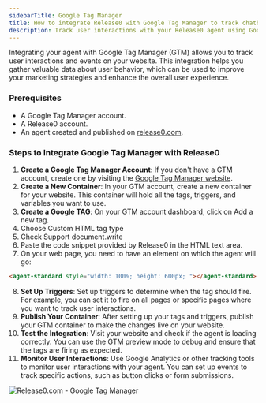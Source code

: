 ```yaml
---
sidebarTitle: Google Tag Manager
title: How to integrate Release0 with Google Tag Manager to track chatbot events and conversions
description: Track user interactions with your Release0 agent using Google Tag Manager (GTM). This guide provides step-by-step instructions to set up GTM, create tags, and monitor user behavior on your website.
---
```

Integrating your agent with Google Tag Manager (GTM) allows you to track user interactions and events on your website. This integration helps you gather valuable data about user behavior, which can be used to improve your marketing strategies and enhance the overall user experience.
### Prerequisites
- A Google Tag Manager account.
- A Release0 account.
- An agent created and published on [release0.com](https://release0.com).
### Steps to Integrate Google Tag Manager with Release0
1. **Create a Google Tag Manager Account**: If you don't have a GTM account, create one by visiting the [Google Tag Manager website](https://tagmanager.google.com/).
2. **Create a New Container**: In your GTM account, create a new container for your website. This container will hold all the tags, triggers, and variables you want to use.
3. **Create a Google TAG**: On your GTM account dashboard, click on Add a new tag.
4. Choose Custom HTML tag type
5. Check Support document.write
6. Paste the code snippet provided by Release0 in the HTML text area.
7. On your web page, you need to have an element on which the agent will go:
```html
<agent-standard style="width: 100%; height: 600px; "></agent-standard>
```
8. **Set Up Triggers**: Set up triggers to determine when the tag should fire. For example, you can set it to fire on all pages or specific pages where you want to track user interactions.
9. **Publish Your Container**: After setting up your tags and triggers, publish your GTM container to make the changes live on your website.
10. **Test the Integration**: Visit your website and check if the agent is loading correctly. You can use the GTM preview mode to debug and ensure that the tags are firing as expected.
11. **Monitor User Interactions**: Use Google Analytics or other tracking tools to monitor user interactions with your agent. You can set up events to track specific actions, such as button clicks or form submissions.

<Frame style={{ maxWidth: '500px' }}>
  <img src="/images/integrations/google-tag-manager-integration.png" alt="Release0.com - Google Tag Manager" />
</Frame>
